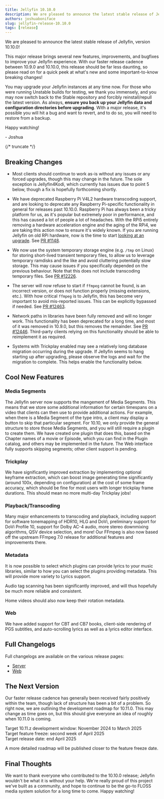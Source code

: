 ```yaml
---
title: Jellyfin 10.10.0
description: We are pleased to announce the latest stable release of Jellyfin, version 10.10.0!
authors: joshuaboniface
slug: jellyfin-release-10.10.0
tags: [release]
---
```


We are pleased to announce the latest stable release of Jellyfin, version 10.10.0!

This major release brings several new features, improvements, and bugfixes to improve your Jellyfin experience. With our faster release cadence between 10.9.0 and 10.10.0, this release should be far less daunting, so please read on for a quick peek at what's new and some important-to-know breaking changes!

You may upgrade your Jellyfin instances at any time now. For those who were running Unstable builds for testing, we thank you immensely, and you may now switch back to the Stable repository and forcibly reinstall/repull the latest version. As always, **ensure you back up your Jellyfin data and configuration directories before upgrading**. With a major release, it's possible you will hit a bug and want to revert, and to do so, you will need to restore from a backup.

Happy watching!

\- Joshua

{/* truncate */}

## Breaking Changes

* Most clients should continue to work as-is without any issues or any forced upgrades, though this may change in the future. The sole exception is Jellyfin4Kodi, which currently has issues due to point 5 below, though a fix is hopefully forthcoming shortly.

* We have deprecated Raspberry Pi V4L2 hardware transcoding support, and are looking to deprecate any Raspberry Pi-specific functionality in general for releases past 10.10.0. Raspberry Pi has always been a tricky platform for us, as it's popular but extremely poor in performance, and this has caused a lot of people a lot of headaches. With the RPi5 entirely removing a hardware acceleration engine and the aging of the RPi4, we are taking this action now to ensure it's widely known.  If you are running Jellyfin on old RPi hardware, now is the time to start [looking at an upgrade](https://jellyfin.org/docs/general/administration/hardware-selection). See [PR #1148](https://github.com/jellyfin/jellyfin.org/pull/1148).

* We now use the system temporary storage engine (e.g. `/tmp` on Linux) for storing short-lived transient temporary files, to allow us to leverage temporary ramdisks and the like and avoid cluttering potentially slow storage. This may cause issues if you specifically depended on the previous behaviour. Note that this does not include transcoding temporary files. See [PR #12226](https://github.com/jellyfin/jellyfin/pull/12226).

* The server will now refuse to start if `ffmpeg` cannot be found, is an incorrect version, or does not function properly (missing extensions, etc.). With how critical `ffmpeg` is to Jellyfin, this has become very important to avoid mis-reported issues. This can be explicitly bypassed if needed. See [PR #12463](https://github.com/jellyfin/jellyfin/pull/12463).

* Network paths in libraries have been fully removed and will no longer work. This functionality has been deprecated for a long time, and most of it was removed in 10.9.0, but this removes the remainder. See [PR #12446](https://github.com/jellyfin/jellyfin/pull/12446). Third-party clients relying on this functionality should be able to reimplement it as required.

* Systems with Trickplay enabled may see a relatively long database migration occurring during the upgrade. If Jellyfin seems to hang starting up after upgrading, please observe the logs and wait for the migration to complete. This helps enable the functionality below.

## Cool New Features

### Media Segments

The Jellyfin server now supports the mangement of Media Segments. This means that we store some additional information for certain timespans on a video that clients can then use to provide additional actions. For example, when there is a Media Segment of the type intro, a client may display a button to skip that particular segment. For 10.10, we only provide the general structure to store those Media Segments, and you will still require a plugin to create them. We have created one plugin that does this, based on the Chapter names of a movie or Episode, which you can find in the Plugin catalog, and others may be implemented in the future. The Web interface fully supports skipping segments; other client support is pending.

### Trickplay

We have significantly improved extraction by implementing optional keyframe extraction, which can boost image generating time significantly (around 100x, depending on configuration) at the cost of some frame accuracy, which should be fine for most users with longer trickplay frame durations. This should mean no more multi-day Trickplay jobs!

### Playback/Transcoding

Many major enhancements to transcoding and playback, including support for software tonemapping of HDR10, HLG and DoVi, preliminary support for DoVi Profile 10, support for Dolby AC-4 audio, more stereo downmixing algorithms, QSV device selection, and more! Our FFmpeg is also now based off the upstream FFmpeg 7.0 release for additional features and improvements there.

### Metadata

It is now possible to select which plugins can provide lyrics to your music libraries, similar to how you can select the plugins providing metadata. This will provide more variety to Lyrics support.

Audio tag scanning has been significantly improved, and will thus hopefully be much more reliable and consistent. 

Home videos should also now keep their rotation metadata.

### Web

We have added support for CBT and CB7 books, client-side rendering of PGS subtitles, and auto-scrolling lyrics as well as a lyrics editor interface.

## Full Changelogs

Full changelogs are available on the various release pages:

* [Server](https://github.com/jellyfin/jellyfin/releases/tag/v10.10.0)
* [Web](https://github.com/jellyfin/jellyfin-web/releases/tag/v10.10.0)

## The Next Version

Our faster release cadence has generally been received fairly positively within the team, though lack of structure has been a bit of a problem. So right now, we are outlining the development roadmap for 10.11.0. This may change as time goes on, but this should give everyone an idea of roughly when 10.11.0 is coming.

Target 10.11.z development window: November 2024 to March 2025  
Target feature freeze: second week of April 2025  
Target release date: end April 2025  

A more detailed roadmap will be published closer to the feature freeze date.

## Final Thoughts

We want to thank everyone who contributed to the 10.10.0 release; Jellyfin wouldn't be what it is without your help. We're really proud of this project we've built as a community, and hope to continue to be the go-to FLOSS media system solution for a long time to come. Happy watching!
